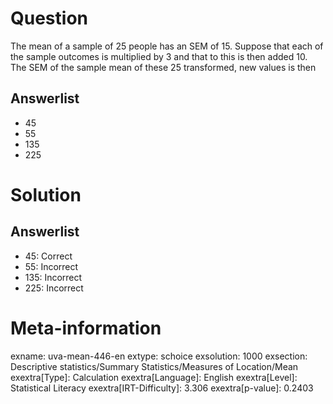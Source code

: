 Question
========

The mean of a sample of 25 people has an SEM of 15. Suppose that each of the sample outcomes is multiplied by 3 and that to this is then added 10. The SEM of the sample mean of these 25 transformed, new values is then

Answerlist
----------

* 45
* 55
* 135
* 225

Solution
========

Answerlist
----------

* 45: Correct
* 55: Incorrect
* 135: Incorrect
* 225: Incorrect

Meta-information
================
exname: uva-mean-446-en
extype: schoice
exsolution: 1000
exsection: Descriptive statistics/Summary Statistics/Measures of Location/Mean
exextra[Type]: Calculation
exextra[Language]: English
exextra[Level]: Statistical Literacy
exextra[IRT-Difficulty]: 3.306
exextra[p-value]: 0.2403
